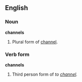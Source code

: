 ==English==

===Noun===
'''channels'''
# Plural form of [[channel]].

===Verb form===
'''channels'''
# Third person form of ''to [[channel]].''